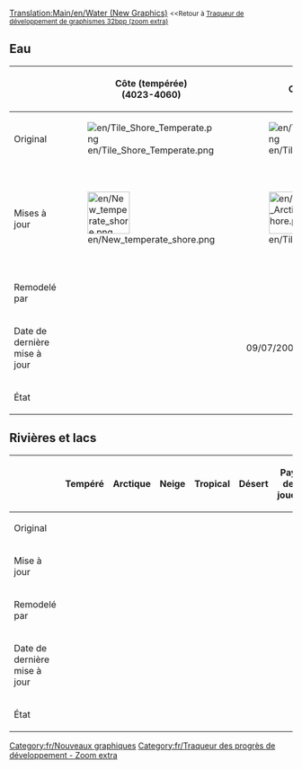 [[Translation:Main/en/Water (New Graphics)]]
{{fr/Table des matières gauche}}
<small><<Retour à [[Main/fr/Traqueur de développement de graphismes 32bpp (zoom extra)|Traqueur de développement de graphismes 32bpp (zoom extra)]]</small>

== Eau ==   
{| border="2" style="background:#e7ebff;"
!
!width=128px|Côte (tempérée)<br /> (4023-4060)
!width=128px|Côte (arctique)
!width=128px|Côte (tropicale)
!Eau
|-
!Original
|[[File:en/Tile Shore Temperate.png]]
|[[File:en/Tile Shore Arctic.png]]
|[[File:en/Tile Shore Tropical.png]]
|[[File:en/Water Tile.png]]
|-
!Mises à jour
|[[File:en/New temperate shore.png|75px]]
|[[File:en/Tile Arctic Shore.png|75px]]
|
|[[File:en/4061 z0.png|128px]]
|-
!Remodelé par
|{{en/User|Ben_Robbins}}
|{{en/User|Alltaken}}
|{{en/User|}}
|{{en/User|Ben_Robbins}}
|-
!Date de dernière mise à jour
|
|09/07/2005
|
|25/01/2010
|-
!État
| {{fr/Statut du sprite du traqueur|z0 = fait |z1 = souhaité |z2 = souhaité }}
| {{fr/Statut du sprite du traqueur|z0 = fait |z1 = souhaité |z2 = souhaité }}
| {{fr/Statut du sprite du traqueur|z0 = fait |z1 = non réclamé |z2 = non réclamé }}
| {{fr/Statut du sprite du traqueur|z0 = fait |z1 = fait      |z2 = fait }}
|}


== Rivières et lacs ==
{| border="2" style="background:#e7ebff;"
!
!width=128px|Tempéré
!width=128px|Arctique
!width=128px|Neige
!width=128px|Tropical
!width=128px|Désert
!width=128px|Pays des jouets
|-
!Original
|
|
|
|
|
|
|-
!Mise à jour
|
|
|
|
|
|
|-
!Remodelé par
|{{en/User|}}
|{{en/User|}}
|{{en/User|}}
|{{en/User|}}
|{{en/User|}}
|{{en/User|}}
|-
!Date de dernière mise à jour
|
|
|
|
|
|
|-
!État
| {{fr/Statut du sprite du traqueur|z0 = non réclamé |z1 = non réclamé |z2 = non réclamé }}
| {{fr/Statut du sprite du traqueur|z0 = non réclamé |z1 = non réclamé |z2 = non réclamé }}
| {{fr/Statut du sprite du traqueur|z0 = non réclamé |z1 = non réclamé |z2 = non réclamé }}
| {{fr/Statut du sprite du traqueur|z0 = non réclamé |z1 = non réclamé |z2 = non réclamé }}
| {{fr/Statut du sprite du traqueur|z0 = non réclamé |z1 = non réclamé |z2 = non réclamé }}
| {{fr/Statut du sprite du traqueur|z0 = non réclamé |z1 = non réclamé |z2 = non réclamé }}
|}

{{fr/Navbox Développement graphique}}

[[Category:fr/Nouveaux graphiques]][[Category:fr/Traqueur des progrès de développement - Zoom extra]]